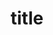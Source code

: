 ---
slug: pichshop
link: /projects/pichshop/
category: 'projects'
title: title
publicData: Sep 11th 2020
pagesCount: 1
pages: 
    - page:
        - image: ../../assets/images/projects/project-100-pichshop/pichshop-0.png
        - title: Pichshop
sortIdx: 100
---